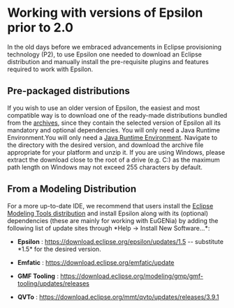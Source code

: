 = Working with versions of Epsilon prior to 2.0 =
In the old days before we embraced advancements in Eclipse provisioning technology (P2), to use Epsilon one needed to download an Eclipse distribution and manually install the pre-requisite plugins and features required to work with Epsilon.

== Pre-packaged distributions ==
If you wish to use an older version of Epsilon, the easiest and most compatible way is to download one of the ready-made distributions bundled from the [[https://archive.eclipse.org/epsilon/|archives]], since they contain the selected version of Epsilon all its mandatory and optional dependencies. You will only need a Java Runtime Environment.You will only need a [[https://adoptopenjdk.net|Java Runtime Environment]]. Navigate to the directory with the desired version, and download the archive file appropriate for your platform and unzip it. If you are using Windows, please extract the download close to the root of a drive (e.g. C:) as the maximum path length on Windows may not exceed 255 characters by default.

== From a Modeling Distribution ==
For a more up-to-date IDE, we recommend that users install the [[https://www.eclipse.org/downloads/packages/release/2020-03/r/eclipse-modeling-tools|Eclipse Modeling Tools distribution]] and install Epsilon along with its (optional) dependencies (these are mainly for working with EuGENia) by adding the following list of update sites through *Help -> Install New Software...*:

* '''Epsilon''' : [[https://download.eclipse.org/epsilon/updates/1.5]] -- substitute *1.5* for the desired version.

* '''Emfatic''' : [[https://download.eclipse.org/emfatic/update]]

* '''GMF Tooling''' : [[https://download.eclipse.org/modeling/gmp/gmf-tooling/updates/releases]]

* '''QVTo''' : [[https://download.eclipse.org/mmt/qvto/updates/releases/3.9.1]]
